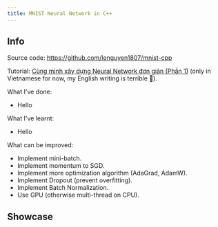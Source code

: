 ```yaml
---
title: MNIST Neural Network in C++
---
```


## Info

Source code: https://github.com/lenguyen1807/mnist-cpp

Tutorial:  [Cùng mình xây dựng Neural Network đơn giản (Phần 1)](/blog/cpp-nn) (only in Vietnamese for now, my English writing is terrible 🥲).

What I've done:
- Hello

What I've learnt:
- Hello

What can be improved:
- Implement mini-batch.
- Implement momentum to SGD.
- Implement more optimization algorithm (AdaGrad, AdamW).
- Implement Dropout (prevent overfitting).
- Implement Batch Normalization.
- Use GPU (otherwise multi-thread on CPU).

## Showcase

<MdxImage
src="https://github.com/lenguyen1807/mnist-cpp/raw/main/result.png"
alt="Result"
caption="Result"
/>
